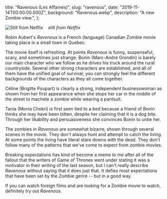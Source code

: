   title: "Ravenous (Les Affamés)",
  slug: "ravenous",
  date: "2019-11-14T00:00:00.000Z",
  background: "Ravenous.webp",
  description: "A new Zombie view.",
};

![Still from Netflix](/media/Ravenous.webp)
&nbsp;&nbsp;&nbsp;_still from Netflix_

Robin Aubert's _Ravenous_ is a French (language) Canadian Zombie movie taking place in a small town in Quebec.

The movie itself is refreshing. At points _Ravenous_ is funny, suspenseful, scary, and sometimes just strange. Bonin (Marc-André Grondin) is barely our main character who we follow as he drives his truck around the rural countryside. Several other strong characters are established, and all of them have the unified goal of survival, you can strongly feel the different backgrounds of the characters as they all come together.

Céline (Brigitte Poupart) is clearly a strong, independent businesswoman as shown from her first appearance when she stops her car in the middle of the street to machete a zombie while wearing a pantsuit.

Tania (Monia Chokri) is first seen tied to a bed because a friend of Bonin thinks she may have been bitten, despite her claiming that it is a dog bite. Through her likability and persuasiveness she convinces Bonin to untie her.

The zombies in _Ravenous_ are somewhat bizarre, shown through several scenes in the movie. They don't always hunt and attempt to catch the living. At some points the living have literal stare downs with the dead. They don't follow many of the patterns that we've come to expect from zombie movies.

Breaking expectations has kind of become a meme to me after all of the fallout that the writers of Game of Thrones went under stating it was a motivator in their writing of the last season, but I can't really describe _Ravenous_ without saying that it does just that. It defies most expectations that have been set by the Zombie genre -- but in a good way.

If you can watch foreign films and are looking for a Zombie movie to watch, definitely try out _Ravenous_.
